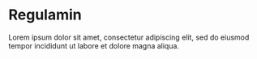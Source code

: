 # Regulamin

Lorem ipsum dolor sit amet, consectetur adipiscing elit, sed do eiusmod tempor incididunt ut labore et dolore magna aliqua.
